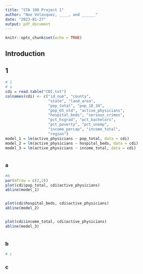 ```yaml
---
title: "STA 108 Project 1"
author: "Noe Velasquez, ____, and ______"
date: "2023-01-27"
output: pdf_document
---
```


```r
knitr::opts_chunk$set(echo = TRUE)
```
## Introduction



## 1

```r
# 1
# a
cdi = read.table("CDI.txt")
colnames(cdi) <- c("id_num", "county", 
                   "state", "land_area",
                   "pop_total", "pop_18_34", 
                   "pop_65_old", "active_physicians", 
                   "hospital_beds", "serious_crimes",
                   "pct_hsgrad", "pct_bachelors", 
                   "pct_poverty", "pct_unemp", 
                   "income_percap", "income_total",
                   "region")
model_1 = lm(active_physicians ~ pop_total, data = cdi)
model_2 = lm(active_physicians ~ hospital_beds, data = cdi)
model_3 = lm(active_physicians ~ income_total, data = cdi)



```

### a


```r
#b
par(mfrow = c(2,2))
plot(cdi$pop_total, cdi$active_physicians)
abline(model_1)


plot(cdi$hospital_beds, cdi$active_physicians)
abline(model_2)


plot(cdi$income_total, cdi$active_physicians)
abline(model_3)



```

### b


```r
# c

```

### c



